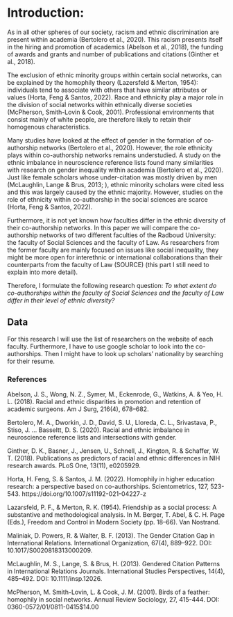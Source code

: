 

# Introduction:
As in all other spheres of our society, racism and ethnic discrimination are present within academia (Bertolero et al., 2020). This racism presents itself in the hiring and promotion of academics (Abelson et al., 2018), the funding of awards and grants and number of publications and citations (Ginther et al., 2018). 

The exclusion of ethnic minority groups within certain social networks, can be explained by the homophily theory (Lazersfeld & Merton, 1954): individuals tend to associate with others that have similar attributes or values (Horta, Feng & Santos, 2022). Race and ethnicity play a major role in the division of social networks within ethnically diverse societies (McPherson, Smith-Lovin & Cook, 2001). Professional environments that consist mainly of white people, are therefore likely to retain their homogenous characteristics.

Many studies have looked at the effect of gender in the formation of co-authorship networks (Bertolero et al., 2020). However, the role ethnicity plays within co-authorship networks remains understudied. A study on the ethnic imbalance in neuroscience reference lists found many similarities with research on gender inequality within academia (Bertolero et al., 2020). Just like female scholars whose under-citation was mostly driven by men (McLaughlin, Lange & Brus, 2013; ), ethnic minority scholars were cited less and this was largely caused by the ethnic majority. However, studies on the role of ethnicity within co-authorship in the social sciences are scarce (Horta, Feng & Santos, 2022). 

Furthermore, it is not yet known how faculties differ in the ethnic diversity of their co-authorship networks. In this paper we will compare the co-authorship networks of two different faculties of the Radboud University: the faculty of Social Sciences and the faculty of Law. As researchers from the former faculty are mainly focused on issues like social inequality, they might be more open for interethnic or international collaborations than their counterparts from the faculty of Law (SOURCE) (this part I still need to explain into more detail). 

Therefore, I formulate the following research question: *To what extent do co-authorships within the faculty of Social Sciences and the faculty of Law differ in their level of ethnic diversity?*



## Data
For this research I will use the list of researchers on the website of each faculty. Furthermore, I have to use google scholar to look into the co-authorships. Then I might have to look up scholars’ nationality by searching for their resume.



### References
Abelson, J. S., Wong, N. Z., Symer, M., Eckenrode, G., Watkins, A. & Yeo, H. L. (2018). Racial and ethnic disparities in promotion and retention of academic surgeons. Am J Surg, 216(4), 678–682.

Bertolero, M. A., Dworkin, J. D., David, S. U., Lloreda, C. L., Srivastava, P., Stiso, J. … Basseltt, D. S. (2020). Racial and ethnic imbalance in neuroscience reference lists and intersections with gender.

Ginther, D. K., Basner, J., Jensen, U., Schnell, J., Kington, R. & Schaffer, W. T. (2018). Publications as predictors of racial and ethnic differences in NIH research awards. PLoS One, 13(11), e0205929.

Horta, H. Feng, S. & Santos, J. M. (2022). Homophily in higher education research: a perspective based on co-authorships. Scientometrics, 127, 523-543. https://doi.org/10.1007/s11192-021-04227-z

Lazarsfeld, P. F., & Merton, R. K. (1954). Friendship as a social process: A substantive and methodological analysis. In M. Berger, T. Abel, & C. H. Page (Eds.), Freedom and Control in Modern Society (pp. 18–66). Van Nostrand.

Maliniak, D. Powers, R. & Walter, B. F. (2013). The Gender Citation Gap in International Relations. International Organization, 67(4), 889–922. DOI: 10.1017/S0020818313000209.

McLaughlin, M. S., Lange, S. & Brus, H. (2013). Gendered Citation Patterns in International Relations Journals.  International Studies Perspectives, 14(4), 485–492. DOI: 10.1111/insp.12026.

McPherson, M. Smith-Lovin, L. & Cook, J. M. (2001). Birds of a feather: homophily in social networks. Annual Review Sociology, 27, 415-444. DOI: 0360-0572/01/0811-0415$14.00


